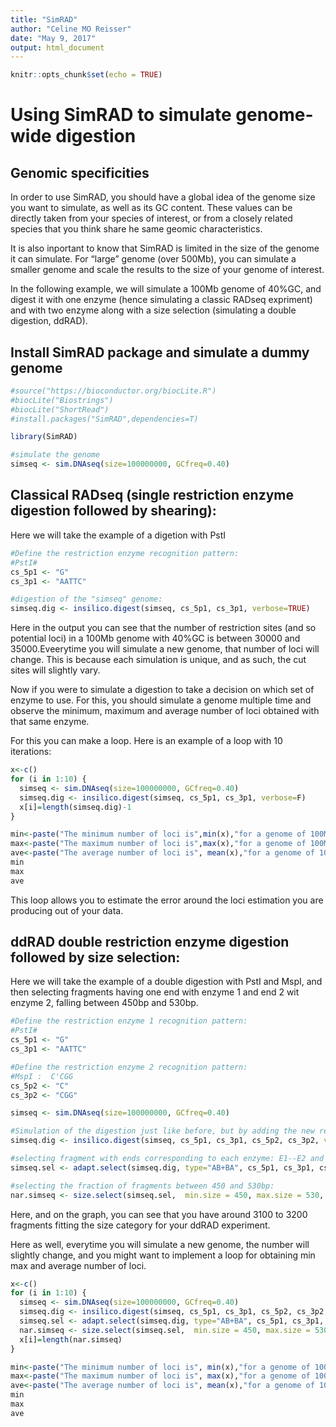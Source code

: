 ```yaml
---
title: "SimRAD"
author: "Celine MO Reisser"
date: "May 9, 2017"
output: html_document
---
```


```r
knitr::opts_chunk$set(echo = TRUE)
```

# Using SimRAD to simulate genome-wide digestion


## Genomic specificities

In order to use SimRAD, you should have a global idea of the genome size you want to simulate, as well as its GC content. These values can be directly taken from your species of interest, or from a closely related species that you think share he same geomic characteristics.


It is also inportant to know that SimRAD is limited in the size of the genome it can simulate. For "large" genome (over 500Mb), you can simulate a smaller genome and scale the results to the size of your genome of interest.


In the following example, we will simulate a 100Mb genome of 40%GC, and digest it with one enzyme (hence simulating a classic RADseq expriment) and with two enzyme along with a size selection (simulating a double digestion, ddRAD).


## Install SimRAD package and simulate a dummy genome

```r
#source("https://bioconductor.org/biocLite.R")
#biocLite("Biostrings")
#biocLite("ShortRead")
#install.packages("SimRAD",dependencies=T)

library(SimRAD)

#simulate the genome
simseq <- sim.DNAseq(size=100000000, GCfreq=0.40)

```

## Classical RADseq (single restriction enzyme digestion followed by shearing):

Here we will take the example of a digetion with PstI
```r
#Define the restriction enzyme recognition pattern:
#PstI#
cs_5p1 <- "G"
cs_3p1 <- "AATTC"

#digestion of the "simseq" genome:
simseq.dig <- insilico.digest(simseq, cs_5p1, cs_3p1, verbose=TRUE)
```

Here in the output you can see that the number of restriction sites (and so potential loci) in a 100Mb genome with 40%GC is between 30000 and 35000.Eveerytime you will simulate a new genome, that number of loci will change. This is because each simulation is unique, and as such, the cut sites will slightly vary.

Now if you were to simulate a digestion to take a decision on which set of enzyme to use. For this, you should simulate a genome multiple time and observe the minimum, maximum and average number of loci obtained with that same enzyme. 

For this you can make a loop. Here is an example of a loop with 10 iterations:

```r
x<-c()
for (i in 1:10) {
  simseq <- sim.DNAseq(size=100000000, GCfreq=0.40)
  simseq.dig <- insilico.digest(simseq, cs_5p1, cs_3p1, verbose=F)
  x[i]=length(simseq.dig)-1
}

min<-paste("The minimum number of loci is",min(x),"for a genome of 100Mb and 40% GC.",sep=" ")
max<-paste("The maximum number of loci is",max(x),"for a genome of 100Mb and 40% GC.",sep=" ")
ave<-paste("The average number of loci is", mean(x),"for a genome of 100Mb and 40% GC.",sep=" ")
min
max
ave

```

This loop allows you to estimate the error around the loci estimation you are producing out of your data.


## ddRAD double restriction enzyme digestion followed by size selection:

Here we will take the example of a double digestion with PstI and MspI, and then selecting fragments having one end with enzyme 1 and end 2 wit enzyme 2, falling between 450bp and 530bp.

```r
#Define the restriction enzyme 1 recognition pattern:
#PstI#
cs_5p1 <- "G"
cs_3p1 <- "AATTC"

#Define the restriction enzyme 2 recognition pattern:
#MspI :  C'CGG
cs_5p2 <- "C"
cs_3p2 <- "CGG"

simseq <- sim.DNAseq(size=100000000, GCfreq=0.40)

#Simulation of the digestion just like before, but by adding the new recognition site
simseq.dig <- insilico.digest(simseq, cs_5p1, cs_3p1, cs_5p2, cs_3p2, verbose=F)

#selecting fragment with ends corresponding to each enzyme: E1--E2 and E2--E1 (versus E1--E1 and E2--E2)
simseq.sel <- adapt.select(simseq.dig, type="AB+BA", cs_5p1, cs_3p1, cs_5p2, cs_3p2)

#selecting the fraction of fragments between 450 and 530bp:
nar.simseq <- size.select(simseq.sel,  min.size = 450, max.size = 530, graph=T, verbose=T)
```


Here, and on the graph, you can see that you have around 3100 to 3200 fragments fitting the size category for your ddRAD experiment.

Here as well, everytime you will simulate a new genome, the number will slightly change, and you might want to implement a loop for obtaining min max and average number of loci.

```r
x<-c()
for (i in 1:10) {
  simseq <- sim.DNAseq(size=100000000, GCfreq=0.40)
  simseq.dig <- insilico.digest(simseq, cs_5p1, cs_3p1, cs_5p2, cs_3p2, verbose=F)
  simseq.sel <- adapt.select(simseq.dig, type="AB+BA", cs_5p1, cs_3p1, cs_5p2, cs_3p2)
  nar.simseq <- size.select(simseq.sel,  min.size = 450, max.size = 530, graph=F, verbose=F)
  x[i]=length(nar.simseq)
}

min<-paste("The minimum number of loci is", min(x),"for a genome of 100Mb and 40 GC.",sep=" ")
max<-paste("The maximum number of loci is", max(x),"for a genome of 100Mb and 40% GC.",sep=" ")
ave<-paste("The average number of loci is", mean(x),"for a genome of 100Mb and 40% GC.",sep=" ")
min
max
ave

```





